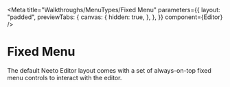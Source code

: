 
<Meta
  title="Walkthroughs/MenuTypes/Fixed Menu"
  parameters={{
    layout: "padded",
    previewTabs: {
      canvas: {
        hidden: true,
      },
    },
  }}
  component={Editor}
/>

# Fixed Menu

The default Neeto Editor layout comes with a set of always-on-top fixed menu
controls to interact with the editor.

<Canvas>
  <Story name="Fixed Menu">
    <Editor />
  </Story>
</Canvas>
